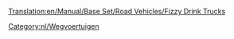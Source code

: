 [[Translation:en/Manual/Base Set/Road Vehicles/Fizzy Drink Trucks]]

{{nl/Wegvoertuig|name=MightyMover Frisdranktruck
|img=en/MightyMover FizzyDrink.png|price=£4.797 (€ 9.594)
|speed=30 mph (48 km/h)
|annual=£422 (€ 844)
|designed=1935
|life=15
|capacity=17 frisdranken
}}
{{nl/Wegvoertuig|name=Powernaught Frisdranktruck
|img=en/Powernaught FizzyDrink.png|price=£6.027 (€ 12.054)
|speed=55 mph (88 km/h)
|annual=£787 (€ 1.574)
|designed=1976
|life=15
|capacity=19 frisdranken
}}
{{nl/Wegvoertuig|name=Wizzowow Frisdranktruck
|img=en/Wizzowow FizzyDrink.png|price=£6.437 (€ 12.874)
|speed=70 mph (112 km/h)
|annual=£1.125 (€ 2.250)
|designed=2019
|life=15
|capacity=22 frisdranken
}}

[[Category:nl/Wegvoertuigen]]